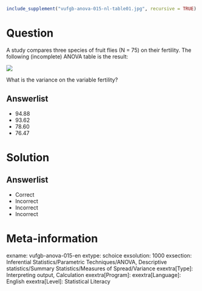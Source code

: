 ```r
include_supplement("vufgb-anova-015-nl-table01.jpg", recursive = TRUE)
```

Question
========

A study compares three species of fruit flies (N = 75) on their fertility. The following (incomplete) ANOVA table is the result:

![](vufgb-anova-015-nl-table01.jpg)
  
What is the variance on the variable fertility?  
  
Answerlist
----------
* 94.88
* 93.62
* 78.60
* 76.47

Solution
========

Answerlist
----------
* Correct
* Incorrect
* Incorrect
* Incorrect

Meta-information
================
exname: vufgb-anova-015-en
extype: schoice
exsolution: 1000
exsection: Inferential Statistics/Parametric Techniques/ANOVA, Descriptive statistics/Summary Statistics/Measures of Spread/Variance
exextra[Type]: Interpreting output, Calculation
exextra[Program]: 
exextra[Language]: English
exextra[Level]: Statistical Literacy
